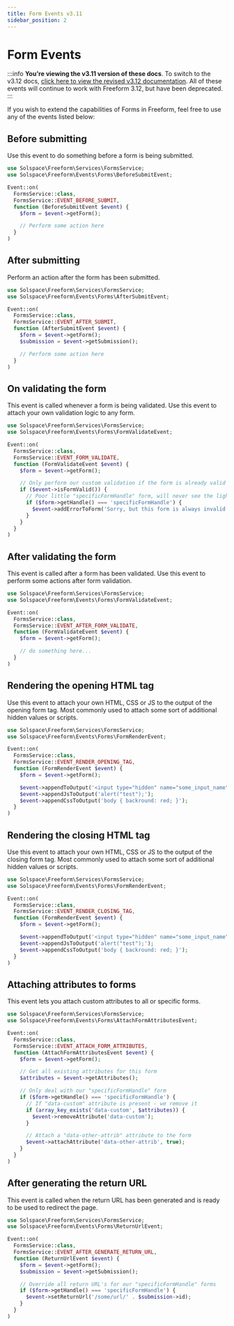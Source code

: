 ```yaml
---
title: Form Events v3.11
sidebar_position: 2
---
```


# Form Events

:::info
**You're viewing the v3.11 version of these docs**. To switch to the v3.12 docs, [click here to view the revised v3.12 documentation](./form). All of these events will continue to work with Freeform 3.12, but have been deprecated.
:::

If you wish to extend the capabilities of Forms in Freeform, feel free to use any of the events listed below:

## Before submitting

Use this event to do something before a form is being submitted.

```php showLineNumbers
use Solspace\Freeform\Services\FormsService;
use Solspace\Freeform\Events\Forms\BeforeSubmitEvent;

Event::on(
  FormsService::class,
  FormsService::EVENT_BEFORE_SUBMIT,
  function (BeforeSubmitEvent $event) {
    $form = $event->getForm();

    // Perform some action here
  }
)
```

## After submitting

Perform an action after the form has been submitted.

```php showLineNumbers
use Solspace\Freeform\Services\FormsService;
use Solspace\Freeform\Events\Forms\AfterSubmitEvent;

Event::on(
  FormsService::class,
  FormsService::EVENT_AFTER_SUBMIT,
  function (AfterSubmitEvent $event) {
    $form = $event->getForm();
    $submission = $event->getSubmission();

    // Perform some action here
  }
)
```

## On validating the form

This event is called whenever a form is being validated. Use this event to attach your own validation logic to any form.

```php showLineNumbers
use Solspace\Freeform\Services\FormsService;
use Solspace\Freeform\Events\Forms\FormValidateEvent;

Event::on(
  FormsService::class,
  FormsService::EVENT_FORM_VALIDATE,
  function (FormValidateEvent $event) {
    $form = $event->getForm();

    // Only perform our custom validation if the form is already valid so far
    if ($event->isFormValid()) {
      // Poor little "specificFormHandle" form, will never see the light of day
      if ($form->getHandle() === 'specificFormHandle') {
        $event->addErrorToForm('Sorry, but this form is always invalid');
      }
    }
  }
)
```

## After validating the form

This event is called after a form has been validated. Use this event to perform some actions after form validation.

```php showLineNumbers
use Solspace\Freeform\Services\FormsService;
use Solspace\Freeform\Events\Forms\FormValidateEvent;

Event::on(
  FormsService::class,
  FormsService::EVENT_AFTER_FORM_VALIDATE,
  function (FormValidateEvent $event) {
    $form = $event->getForm();

    // do something here...
  }
)
```

## Rendering the opening HTML tag

Use this event to attach your own HTML, CSS or JS to the output of the opening form tag. Most commonly used to attach some sort of additional hidden values or scripts.

```php showLineNumbers
use Solspace\Freeform\Services\FormsService;
use Solspace\Freeform\Events\Forms\FormRenderEvent;

Event::on(
  FormsService::class,
  FormsService::EVENT_RENDER_OPENING_TAG,
  function (FormRenderEvent $event) {
    $form = $event->getForm();

    $event->appendToOutput('<input type="hidden" name="some_input_name" value="123" />');
    $event->appendJsToOutput('alert("test");');
    $event->appendCssToOutput('body { backround: red; }');
  }
)
```

## Rendering the closing HTML tag

Use this event to attach your own HTML, CSS or JS to the output of the closing form tag. Most commonly used to attach some sort of additional hidden values or scripts.

```php showLineNumbers
use Solspace\Freeform\Services\FormsService;
use Solspace\Freeform\Events\Forms\FormRenderEvent;

Event::on(
  FormsService::class,
  FormsService::EVENT_RENDER_CLOSING_TAG,
  function (FormRenderEvent $event) {
    $form = $event->getForm();

    $event->appendToOutput('<input type="hidden" name="some_input_name" value="123" />');
    $event->appendJsToOutput('alert("test");');
    $event->appendCssToOutput('body { backround: red; }');
  }
)
```

## Attaching attributes to forms

This event lets you attach custom attributes to all or specific forms.

```php showLineNumbers
use Solspace\Freeform\Services\FormsService;
use Solspace\Freeform\Events\Forms\AttachFormAttributesEvent;

Event::on(
  FormsService::class,
  FormsService::EVENT_ATTACH_FORM_ATTRIBUTES,
  function (AttachFormAttributesEvent $event) {
    $form = $event->getForm();

    // Get all existing attributes for this form
    $attributes = $event->getAttributes();

    // Only deal with our "specificFormHandle" form
    if ($form->getHandle() === 'specificFormHandle') {
      // If "data-custom" attribute is present - we remove it
      if (array_key_exists('data-custom', $attributes)) {
        $event->removeAttribute('data-custom');
      }

      // Attach a "data-other-attrib" attribute to the form
      $event->attachAttribute('data-other-attrib', true);
    }
  }
)
```

## After generating the return URL

This event is called when the return URL has been generated and is ready to be used to redirect the page.

```php showLineNumbers
use Solspace\Freeform\Services\FormsService;
use Solspace\Freeform\Events\Forms\ReturnUrlEvent;

Event::on(
  FormsService::class,
  FormsService::EVENT_AFTER_GENERATE_RETURN_URL,
  function (ReturnUrlEvent $event) {
    $form = $event->getForm();
    $submission = $event->getSubmission();

    // Override all return URL's for our "specificFormHandle" forms
    if ($form->getHandle() === 'specificFormHandle') {
      $event->setReturnUrl('/some/url/' . $submission->id);
    }
  }
)
```
